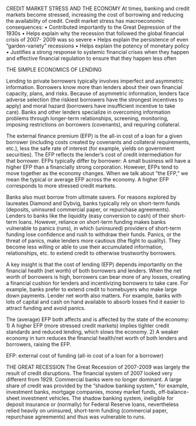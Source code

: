 CREDIT MARKET STRESS AND THE ECONOMY
At times, banking and credit markets become stressed, increasing the cost of borrowing and reducing the availability of credit.
Credit market stress has macroeconomic consequences:
• Contributed importantly to the Great Depression of the 1930s
• Helps explain why the recession that followed the global financial crisis of 2007-
2009 was so severe
• Helps explain the persistence of even “garden-variety” recessions
• Helps explain the potency of monetary policy
• Justifies a strong response to systemic financial crises when they happen and
effective financial regulation to ensure that they happen less often

THE SIMPLE ECONOMICS OF LENDING

Lending to private borrowers typically involves imperfect and asymmetric
information. Borrowers know more than lenders about their own financial capacity,
plans, and risks. Because of asymmetric information, lenders face adverse selection (the riskiest borrowers have the strongest incentives to apply) and moral hazard (borrowers have insufficient incentive to take care).
Banks and other lenders specialize in overcoming information problems through
longer-term relationships, screening, monitoring, imposing restrictions on borrowers (covenants), and requiring collateral. 


The external finance premium (EFP) is the all-in cost of a loan for a given borrower    (including costs created by covenants and collateral requirements, etc.), less the safe rate of interest (for example, yields on government securities).
The EFP reflects the lender’s cost of credit intermediation for that borrower. EFPs typically differ by borrower: A small business will have a higher EFP than a financially strong corporation.
However, EFPs tend to move together as the economy changes. When we talk about
“the EFP,” we mean the typical or average EFP across the economy. A higher EFP
corresponds to more stressed credit markets.

Banks also must borrow from ultimate savers. For reasons explored by laureates
Diamond and Dybvig, banks typically rely on short-term funds (deposits, uninsured
commercial paper, or repurchase agreements). Lenders to banks like the liquidity (easy
 conversion to cash) of their short-term loans.
However, reliance on short-term funding makes banks vulnerable to panics (runs), in which (uninsured) providers of short-term funding lose confidence and rush to withdraw their funds.
Panics, or the threat of panics, make lenders more cautious (the flight to quality).
They become less willing or able to use their accumulated information, relationships, etc. to extend credit to otherwise trustworthy borrowers.

A key insight is that the cost of lending (EFP) depends importantly on the financial health (net worth) of both borrowers and lenders.
When the net worth of borrowers is high, borrowers can bear more of any losses,
creating a financial cushion for lenders and incentivizing borrowers to take care. For example, banks prefer to extend credit to homebuyers who make large down payments.
Lender net worth also matters. For example, banks with lots of capital and cash on hand available to absorb losses find it easier to attract funding and avoid panics.

The (average) EFP both affects and is affected by the state of the economy:
1) A higher EFP (more stressed credit markets) implies tighter credit standards and
reduced lending, which slows the economy.
2) A weaker economy in turn reduces the financial health/net worth of both lenders and borrowers, raising the EFP.


EFP: external cost of funding (all-in cost of a loan for a borrower)

THE GREAT RECESSION
The Great Recession of 2007-2009 was largely the result of credit disruptions.
The financial system of 2007 looked very different from 1929. Commercial banks were
no longer dominant. A large share of credit was provided by the “shadow banking
system,” for example, investment banks, mortgage companies, money market funds,
off-balance-sheet investment vehicles.
The shadow banking system, ineligible for deposit insurance or (normally) for Federal
Reserve loans, nevertheless relied heavily on uninsured, short-term funding
(commercial paper, repurchase agreements) and thus was vulnerable to runs.